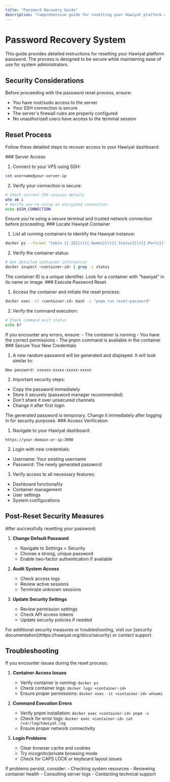 ```yaml
---
title: "Password Recovery Guide"
description: "Comprehensive guide for resetting your Hawiyat platform access credentials"
---
```



# Password Recovery System

This guide provides detailed instructions for resetting your Hawiyat platform password. The process is designed to be secure while maintaining ease of use for system administrators.

## Security Considerations

Before proceeding with the password reset process, ensure:
- You have root/sudo access to the server
- Your SSH connection is secure
- The server's firewall rules are properly configured
- No unauthorized users have access to the terminal session

## Reset Process

Follow these detailed steps to recover access to your Hawiyat dashboard:

<Steps>
<Step>
### Server Access

1. Connect to your VPS using SSH:
```bash
ssh username@your-server-ip
```

2. Verify your connection is secure:
```bash
# Check current SSH session details
who am i
# Verify you're using an encrypted connection
echo $SSH_CONNECTION
```

<Callout type="warning">
  Ensure you're using a secure terminal and trusted network connection before proceeding.
</Callout>
</Step>
 
<Step>
### Locate Hawiyat Container

1. List all running containers to identify the Hawiyat instance:
```bash
docker ps --format "table {{.ID}}\t{{.Names}}\t{{.Status}}\t{{.Ports}}"
```

2. Verify the container status:
```bash
# Get detailed container information
docker inspect <container-id> | grep -i status
```

<Callout type="info">
The container ID is a unique identifier. Look for a container with "hawiyat" in its name or image.
</Callout>
</Step>
 
<Step>
### Execute Password Reset

1. Access the container and initiate the reset process:
```bash
docker exec -it <container-id> bash -c "pnpm run reset-password"
```

2. Verify the command execution:
```bash
# Check command exit status
echo $?
```

<Callout>
If you encounter any errors, ensure:
- The container is running
- You have the correct permissions
- The pnpm command is available in the container
</Callout>
</Step>

<Step>
### Secure Your New Credentials

1. A new random password will be generated and displayed. It will look similar to:
```
New password: xxxxxx-xxxxx-xxxxx-xxxxx
```

2. Important security steps:
- Copy the password immediately
- Store it securely (password manager recommended)
- Don't share it over unsecured channels
- Change it after first login

<Callout type="warning">
The generated password is temporary. Change it immediately after logging in for security purposes.
</Callout>
</Step>

<Step>
### Access Verification

1. Navigate to your Hawiyat dashboard:
```
https://your-domain-or-ip:3000
```

2. Login with new credentials:
- Username: Your existing username
- Password: The newly generated password

3. Verify access to all necessary features:
- Dashboard functionality
- Container management
- User settings
- System configurations
</Step>
</Steps>

## Post-Reset Security Measures

After successfully resetting your password:

1. **Change Default Password**
   - Navigate to Settings > Security
   - Choose a strong, unique password
   - Enable two-factor authentication if available

2. **Audit System Access**
   - Check access logs
   - Review active sessions
   - Terminate unknown sessions

3. **Update Security Settings**
   - Review permission settings
   - Check API access tokens
   - Update security policies if needed

<Callout type="info">
For additional security measures or troubleshooting, visit our [security documentation](https://hawiyat.org/docs/security) or contact support.
</Callout>

## Troubleshooting

If you encounter issues during the reset process:

1. **Container Access Issues**
   - Verify container is running: `docker ps`
   - Check container logs: `docker logs <container-id>`
   - Ensure proper permissions: `docker exec -it <container-id> whoami`

2. **Command Execution Errors**
   - Verify pnpm installation: `docker exec <container-id> pnpm -v`
   - Check for error logs: `docker exec <container-id> cat /var/log/hawiyat.log`
   - Ensure proper network connectivity

3. **Login Problems**
   - Clear browser cache and cookies
   - Try incognito/private browsing mode
   - Check for CAPS LOCK or keyboard layout issues

<Callout type="warning">
If problems persist, consider:
- Checking system resources
- Reviewing container health
- Consulting server logs
- Contacting technical support
</Callout>